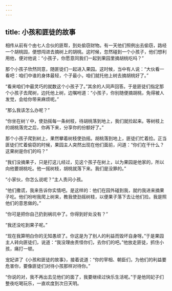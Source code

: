 ```yaml
---
---
---
```

title: 小孩和匪徒的故事
---




相传从前有个由七人合伙的匪帮，到处偷窃财物。有一天他们照例出去偷窃，路经一个胡桃园，便想闯进去摘树上的胡桃。这时候，忽然碰到一个小孩子，他们想利用他，便对他说：“小孩子，你愿意同我们一起到果园里摘胡桃吃吗？”

那个小孩子欣然同意，随匪徒们一起进入果园。这时候，当中有人说：“大伙看一看吧：咱们中谁的身体最轻，个子最小，咱们就托他上树去摘胡桃好了。”

“看来咱们中最灵巧的就数这个小孩子了。”其余的人同声回答。于是匪徒们指定那个小孩子去爬树，边托他上树，边嘱咐道：“小孩子，你别随便摘胡桃，免得被人发觉，会给你带来麻烦呢。”

“那么我该怎么办呢？”

“你坐在树丫中，使劲摇每一条树枝，待胡桃落到地上，我们就捡起来。等树枝上的胡桃落完之后，你再下来，分享你的份额好了。”

那个小孩子爬到树上，果然攀着树枝使劲摇。胡桃落到地上，匪徒们忙着捡。正当匪徒们忙着偷窃的时候，果园主人突然出现在他们面前，问道：“你们在干什么？这果树是你们的吗？”

“我们没摘果子，只是打这儿经过，见这个孩子在树上，以为果园是他家的，所以向他要胡桃吃。他一摇树枝，胡桃就落下来。我们是没罪的。”

“小家伙，你怎么说呢？”主人责问小孩。

“他们撒谎，我来告诉你实情吧。是这样的：他们在园外碰到我，就约我进来摘果子吃。他们吩咐我爬上树来，教我使劲摇树枝，以便果子落下去让他们捡。我是照他们的意思做的。”

“你可是把你自己扔到祸坑中了。你得到好处没有？”

“我还没吃到果子呢。”

“现在我算明白你的无知愚顽了。你这是为了别人的利益而毁坏自身呀。”于是果园主人转向匪徒们，说道：“我没理由责怪你们，去你们的吧。”他放走匪徒，抓住小孩，痛打一顿。

宠妃讲了《小孩和匪徒的故事》，接着说道：“你的宰相、朝臣们，为他们的利益要危害你，要像匪徒们对待小孩那样对待你。”

“你说的对，我不再出去见他们的面了，我要继续过快乐生活呢。”于是他同妃子们整夜吃喝玩乐，一直欢度到次日天明。